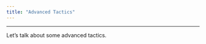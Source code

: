```yaml
---
title: "Advanced Tactics"
---
```


------------------------------------------------------------------------

Let's talk about some advanced tactics.
